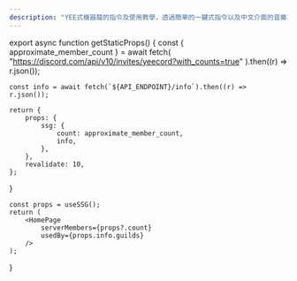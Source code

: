 ```yaml
---
description: "YEE式機器龍的指令及使用教學，透過簡單的一鍵式指令以及中文介面的音樂功能快速建立好和朋友玩耍的優質空間"
---
```



export async function getStaticProps() {
    const { approximate_member_count } = await fetch(
        "https://discord.com/api/v10/invites/yeecord?with_counts=true"
    ).then((r) => r.json());

    const info = await fetch(`${API_ENDPOINT}/info`).then((r) => r.json());

    return {
        props: {
            ssg: {
                count: approximate_member_count,
                info,
            },
        },
        revalidate: 10,
    };
}

    const props = useSSG();
    return (
        <HomePage
            serverMembers={props?.count}
            usedBy={props.info.guilds}
        />
    );
}

<Home />
